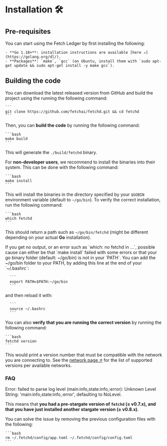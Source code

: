 
# Installation 🛠

## Pre-requisites

You can start using the Fetch Ledger by first installing the following:

    - **Go 1.18+**: installation instructions are available [here ↗️](https://golang.org/dl/).
    - **Packages**: `make`, `gcc` (on Ubuntu, install them with `sudo apt-get update && sudo apt-get install -y make gcc`).

## Building the code

You can download the latest released version from GitHub and build the project using the running the following command:

    ```
    git clone https://github.com/fetchai/fetchd.git && cd fetchd
    ```

Then, you can **build the code** by running the following command:

    ```bash
    make build
    ```

This will generate the `./build/fetchd` binary.

For **non-developer users**, we recommend to install the binaries into their system. This can be done with the following command:

    ```bash
    make install
    ```

This will install the binaries in the directory specified by your `$GOBIN` environment variable (default to `~/go/bin`). To verify the correct installation, run the following command:

    ```bash
    which fetchd
    ```

This should return a path such as `~/go/bin/fetchd` (might be different depending on your actual **Go** installation).

<Callout type="warning" emoji="⚠️">
  If you get no output, or an error such as `which: no fetchd in ...`, possible cause can either be that `make install` failed with some errors or that your go binary folder (default: ~/go/bin) is not in your `PATH`. You can add the ~/go/bin folder to your PATH, by adding this line at the end of your `~/.bashrc`:

      ```
      export PATH=$PATH:~/go/bin
      ```

  and then reload it with:

      ```
      source ~/.bashrc
      ```
</Callout>

You can also **verify that you are running the correct version** by running the following command:

    ```bash
    fetchd version
    ```

This would print a version number that must be compatible with the network you are connecting to. See the [network page ↗️](/references/fetch-network/ledger/active-networks) for the list of supported versions per available networks.

### FAQ

<Callout type="error" emoji="️🚫">
  Error: failed to parse log level (main:info,state:info,:error): Unknown Level String: 'main:info,state:info,:error', defaulting to NoLevel.
</Callout>

This means that **you had a pre-stargate version of `fetchd` (≤ v0.7.x), and that you have just installed another stargate version (≥ v0.8.x)**.

You can solve the issue by removing the previous configuration files with the following:

    ```bash
    rm ~/.fetchd/config/app.toml ~/.fetchd/config/config.toml
    ```
